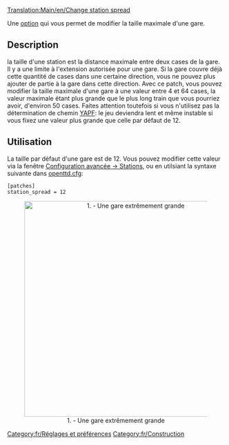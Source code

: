 [[Translation:Main/en/Change station spread]]
[[Category:fr/Réglages et préférences]]
[[Category:fr/Construction]]

Une [[Main/fr/Options avancées|option]] qui vous permet de modifier la taille maximale d'une gare.

==Description==
la taille d'une station est la distance maximale entre deux cases de la gare. Il y a une limite à l'extension autorisée pour une gare. Si la gare couvre déjà cette quantité de cases dans une certaine direction, vous ne pouvez plus ajouter de partie à la gare dans cette direction. Avec ce patch, vous pouvez modifier la taille maximale d'une gare à une valeur entre 4 et 64 cases, la valeur maximale étant plus grande que le plus long train que vous pourriez avoir, d'environ 50 cases. Faites attention toutefois si vous n'utilisez pas la détermination de chemin [[Main/fr/Encore une autre détermination de chemin|YAPF]]: le jeu deviendra lent et même instable si vous fixez une valeur plus grande que celle par défaut de 12.

==Utilisation==
La taille par défaut d'une gare est de 12. Vous pouvez modifier cette valeur via la fenêtre [[Main/en/Options avancées/Stations/Fr#Étendue max. des stations|Configuration avancée -> Stations]], ou en utilsiant la syntaxe suivante dans [[Main/fr/Openttd.cfg|openttd.cfg]]:
<pre>[patches]
station_spread = 12</pre>

<center>[[File:en/ChangeStationSpread.png|thumb|center|500px|1. - Une gare extrêmement grande]]</center>